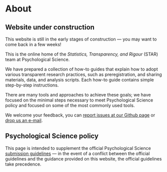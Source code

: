 # About

::: callout-important
## Website under construction

This website is still in the early stages of construction — you may want to come back in a few weeks!
:::

This is the online home of the *Statistics, Transparency, and Rigour* (STAR) team at Psychological Science.

We have prepared a collection of how-to guides that explain how to adopt various transparent research practices, such as preregistration, and sharing materials, data, and analysis scripts. Each how-to guide contains simple step-by-step instructions.

There are many tools and approaches to achieve these goals; we have focused on the minimal steps necessary to meet Psychological Science policy and focused on some of the most commonly used tools.

We welcome your feedback, you can [report issues at our Github page](https://github.com/STAR-PSYCH/star-psych.github.io/issues) or [drop us an e-mail](mailto:star.psych.team@gmail.com).

::: {.callout-warning appearance="simple"}
## Psychological Science policy

This page is intended to supplement the official Psychological Science [submission guidelines](https://www.psychologicalscience.org/publications/psychological_science/psychological-science-submission-guidelines-24#rts) — in the event of a conflict between the official guidelines and the guidance provided on this website, the official guidelines take precedence.
:::
